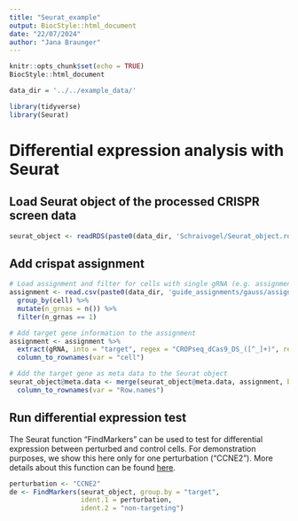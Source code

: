 ```yaml
---
title: "Seurat_example"
output: BiocStyle::html_document
date: "22/07/2024"
author: "Jana Braunger"
---
```


```r
knitr::opts_chunk$set(echo = TRUE)
BiocStyle::html_document 

data_dir = '../../example_data/'
```

```r
library(tidyverse)
library(Seurat)
```

# Differential expression analysis with Seurat

## Load Seurat object of the processed CRISPR screen data

```r
seurat_object <- readRDS(paste0(data_dir, 'Schraivogel/Seurat_object.rds'))
```

## Add crispat assignment
```r
# Load assignment and filter for cells with single gRNA (e.g. assignment from Gaussian mixture model)
assignment <- read.csv(paste0(data_dir, 'guide_assignments/gauss/assignments.csv')) %>%
  group_by(cell) %>% 
  mutate(n_grnas = n()) %>%
  filter(n_grnas == 1)

# Add target gene information to the assignment
assignment <- assignment %>%
  extract(gRNA, into = "target", regex = "CROPseq_dCas9_DS_([^_]+)", remove = FALSE, convert = TRUE) %>%
  column_to_rownames(var = "cell")

# Add the target gene as meta data to the Seurat object
seurat_object@meta.data <- merge(seurat_object@meta.data, assignment, by = "row.names", all.x = TRUE) %>%
  column_to_rownames(var = "Row.names")
```


## Run differential expression test
The Seurat function "FindMarkers" can be used to test for differential expression between perturbed and control cells. For demonstration purposes, we show this here only for one perturbation ("CCNE2"). More details about this function can be found [here](https://satijalab.org/seurat/reference/findmarkers).
```r
perturbation <- "CCNE2"
de <- FindMarkers(seurat_object, group.by = "target", 
                  ident.1 = perturbation, 
                  ident.2 = "non-targeting")
```
